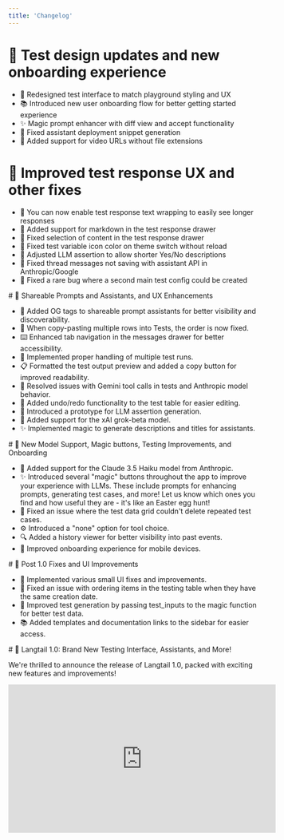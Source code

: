 ```yaml
---
title: 'Changelog'
---
```



<Update label="12/04/2024">

# 🎨 Test design updates and new onboarding experience

- 🎨 Redesigned test interface to match playground styling and UX
- 📚 Introduced new user onboarding flow for better getting started experience
- ✨ Magic prompt enhancer with diff view and accept functionality
- 🐞 Fixed assistant deployment snippet generation
- 🐞 Added support for video URLs without file extensions

</Update>


<Update label="11/20/2024">

# 🔗 Improved test response UX and other fixes

- 📏 You can now enable test response text wrapping to easily see longer responses
- 📝 Added support for markdown in the test response drawer
- 🔧 Fixed selection of content in the test response drawer
- 🎨 Fixed test variable icon color on theme switch without reload
- 🔧 Adjusted LLM assertion to allow shorter Yes/No descriptions
- 🔄 Fixed thread messages not saving with assistant API in Anthropic/Google
- 🐛 Fixed a rare bug where a second main test config could be created
</Update>

<Update label="11/12/2024">
# 🔗 Shareable Prompts and Assistants, and UX Enhancements

- 🔗 Added OG tags to shareable prompt assistants for better visibility and discoverability.
- 🐞 When copy-pasting multiple rows into Tests, the order is now fixed.
- ⌨️ Enhanced tab navigation in the messages drawer for better accessibility.
- 🔄 Implemented proper handling of multiple test runs.
- 📋 Formatted the test output preview and added a copy button for improved readability.
- 🐞 Resolved issues with Gemini tool calls in tests and Anthropic model behavior.
- 📝 Added undo/redo functionality to the test table for easier editing.
- 🤖 Introduced a prototype for LLM assertion generation.
- 🤖 Added support for the xAI grok-beta model.
- ✨ Implemented magic to generate descriptions and titles for assistants.

</Update>

<Update label="11/05/2024">
# 🤖 New Model Support, Magic buttons, Testing Improvements, and Onboarding

- 🤖 Added support for the Claude 3.5 Haiku model from Anthropic.
- ✨ Introduced several "magic" buttons throughout the app to improve your experience with LLMs. These include prompts for enhancing prompts, generating test cases, and more! Let us know which ones you find and how useful they are - it's like an Easter egg hunt!
- 🐞 Fixed an issue where the test data grid couldn't delete repeated test cases.
- ⚙️ Introduced a "none" option for tool choice.
- 🔍 Added a history viewer for better visibility into past events.
- 📱 Improved onboarding experience for mobile devices.

</Update>

<Update label="10/29/2024">
# 🐞 Post 1.0 Fixes and UI Improvements

- 🎨 Implemented various small UI fixes and improvements.
- 🔢 Fixed an issue with ordering items in the testing table when they have the same creation date.
- 📝 Improved test generation by passing test_inputs to the magic function for better test data.
- 📚 Added templates and documentation links to the sidebar for easier access.

</Update>

<Update label="10/24/2024">
# 🚀 Langtail 1.0: Brand New Testing Interface, Assistants, and More!

We're thrilled to announce the release of Langtail 1.0, packed with exciting new features and improvements!

<iframe width="536" height="297" src="https://www.youtube.com/embed/g2Xj7_jYRa4?si=Us02BLVp9Bu6fPM5" title="YouTube video player" frameborder="0" allow="accelerometer; autoplay; clipboard-write; encrypted-media; gyroscope; picture-in-picture" allowfullscreen />


## 📊 Brand New Testing Interface
![Testing Interface](/images/support/testing-table.webp)
- 📝 At the core of Langtail 1.0 is our new spreadsheet-like interface for testing LLM applications, designed to feel natural for anyone used to working with Excel or Google Sheets.

## 🔄 Test Configurations
![Test Configurations](/images/support/test-configs.webp)
- 🎚️ Introducing test configurations, allowing you to easily create and compare tests across different models with just a few clicks.

## 🛠️ Tools with Hosted Code
![Tools with Hosted Code](/images/support/hosted-code.webp)
- 💻 Your prompts can now call tools and have the code run directly within Langtail, making prototyping and testing much easier without the need for mocking responses.
- 🔒 Enjoy secure and fast code execution in a sandboxed environment powered by QuickJS.

## 🧠 Assistants: Memory Management for Prompts
![Assistants](/images/support/assistants.webp)
- 🧠 Langtail 1.0 introduces Assistants – stateful entities that automatically manage memory and conversation history, reducing the need for additional code.
- 🔄 Assistants can be used across models, in tests, deployed as APIs, or integrated with tools.

## 🔒 Additional Features
- 🌞 Light Mode: Introduced a new Light mode for the Langtail app, providing a refreshing alternative to the default Dark mode.
- 🛡️ Protect your AI apps from prompt injection attacks and other security vulnerabilities with our built-in AI Firewall.
- 🔐 Execute LLM-generated code securely in a sandboxed container, thanks to our partnership with E2B.
- 📚 Explore a gallery of templates showcasing different ways Langtail can help your team.
- 🤖 Added support for Google Gemini models, including the ability to attach videos to prompts.
- 🏢 Self-hosting: Langtail can now be self-hosted entirely on your infrastructure (contact us for more information).

</Update>


<Update label="09/24/2024">
# 🛠️ Tool Calls in Assistant Playground and Gemini Support
- 🛠️ Added the ability to handle tool calls in the Assistant Playground, allowing you to provide responses for tool calls not handled by Langtail function handlers.
- 🤖 Introduced native support for Gemini models, leveraging the @google/generative-ai library under the hood, with support for tools, streaming, and various media formats as input.

## 📋 Other Improvements
- 🔍 Fixed an issue with opening logs with prompts in the playground.
- 💰 Set Gemini model prices.

</Update>


<Update label="09/19/2024">
# 🌐 Assistant Sharing Redesign, LLM Leaderboard, and Hosted Functions

## 🤖 Assistant Sharing Redesign
![Assistant Sharing](/images/support/assistant-sharing.png)
- 🌐 Redesigned the assistant sharing feature, allowing you to make your AI assistants publicly accessible and share them as standalone apps.

## 📊 LLM Leaderboard
- 📈 Introduced a new LLM leaderboard page to compare the performance of different language models.

## 🛠️ Hosted Code Support
![Hosted Code](/images/support/hosted.png)
- 🔌 Added support for Hosted Code, enabling you to test your tools right inside Langtail by directly calling external APIs.

## 🔒 Security and Stability Improvements
- 🔒 Ensured that only team members can edit shared assistants.
- 🤖 Added support for new OpenAI models: o1-mini and o1-preview.
- 🔧 Fixed issues with tool usage for Azure models and display names.

## 🔍 Shared Assistant Indexes
- 🔍 Implemented shared assistant indexes for improved discoverability and searchability.

</Update>



<Update label="07/24/2024">
# 📝 Text Assertion Enhancements and LLaMa 3.1 Support

![Grouped text assertions](/images/support/grouped-text-assertions.png)

- 📝 Grouped all text operation assertions under "Text" for better organization.
- 🔖 Added new text assertion options: not equals, does not contain, and does not icontain.
- 📝 Introduced a text editor for the "Text" assertion modal form, with support for variables.
- 🤖 Added support for new LLaMa 3.1 models from groq.

</Update>

<Update label="07/22/2024">
# 💰 Usage Limits, Test Improvements, and GPT-4o Mini Support

- 🤖 Added support for GPT-4o Mini, OpenAI's cost-efficient model offering advanced text and multimodal performance
- 💰 Implemented a banner to notify free users when they exceed usage limits.
- 🐞 Fixed an issue with the test ID for the assertion popup in test results.
- 🎚️ Improved the layout styles for project logs.

</Update>

<Update label="07/16/2024">
# 🌐 Expanded Message Types and Provider Visibility

- 📨 Added support for other message types, tools, and images in the "messages" column, allowing you to simulate user and assistant messages, as well as mock tools and upload images for Vision testing.
- 🔓 Unlocked providers are now displayed at the top for better visibility.

</Update>

<Update label="07/15/2024">
# 🎨 Layout Redesign and Test Table Improvements

## 🔍 Enhanced Project-Level Visibility
We've redesigned the layout to provide better visibility and access to key project-level components:
- Playground
- Tests
- Deployments
- Assistants

![Redesigned langtail](/images/support/redesign.png)

## 🐞 Test Table Fixes and Enhancements
- 🎥 Fixed an issue with the test table width when the drawer is open.
- 🔘 Added the ability to close the cell edit drawer by pressing the ESC key.
- 🐛 Resolved issues with HTML pasting in the data table.
- 📋 Improved the display of relevant information in the test history.

## 🔒 Security Enhancements
- 🔒 Fixed issues related to system_fingerprint and model value for Anthropic models.
- 🔼 Updated to the latest SDK, resolving an OpenAI issue with images.

</Update>

<Update label="06/20/2024">
# 🤖 Introducing Anthropic's Claude 3.5 Sonnet Model

- 🆕 Added support for Anthropic's Claude 3.5 Sonnet model, offering faster and cheaper performance compared to Claude 3 Opus, with enhanced reasoning, knowledge, and coding abilities.

</Update>

<Update label="06/19/2024">
# 🐞 Test Table UX Enhancements and Bug Fixes

We've made several improvements to the test table user experience and addressed some pesky bugs:

- 🖼️ Text table UX improvements
- 🎯 Streamlined the handling of messages in the test table for a smoother workflow.
- 🔍 Enhanced the behavior of the edit drawer, ensuring a more intuitive experience.
- ⌨️ Improved keyboard navigation and selection within the test table.
- 🐛 Fixed issues related to arrow key navigation and drawer behavior.

</Update>



<Update label="06/12/2024">
 # 🎯 Testing Enhancements: Keyboard-Friendly Table, Helper Variables, and Improved LLM Assertions

## ⌨️ Keyboard-Friendly Testing Table ⌨️
We've made our testing table more keyboard-friendly, allowing you to bulk delete rows and copy multiple values at once.

<iframe width="536" height="297" src="https://www.youtube.com/embed/sAvjbuYm3j8?si=zDG6o23d9sMNjPOY" title="YouTube video player" frameborder="0" allow="accelerometer; autoplay; clipboard-write; encrypted-media; gyroscope; picture-in-picture" allowfullscreen />


## 🧮 Helper Variables for Assertions 🧮
You can now add additional columns that act as helper variables for assertions (JavaScript, LLM assertions). Place the correct answer in these helper variables and use them in assertions for more efficient and accurate testing.

<iframe width="536" height="297" src="https://www.youtube.com/embed/ZjmtlFU4HrY?si=GbMs2cX0Xe2P6Ius" title="YouTube video player" frameborder="0" allow="accelerometer; autoplay; clipboard-write; encrypted-media; gyroscope; picture-in-picture" allowfullscreen />


## 📚 Improved LLM Assertions 📚
Based on user feedback, we've improved LLM assertions. Now, the entire conversation history is included in the context, providing a more comprehensive view for better testing.

<iframe width="536" height="297" src="https://www.youtube.com/embed/vsbw6tSF0Qs?si=dQTeGheyJ3ee5bQF" title="YouTube video player" frameborder="0" allow="accelerometer; autoplay; clipboard-write; encrypted-media; gyroscope; picture-in-picture" allowfullscreen />


## 📨 Multiple Messages in the “Messages” Column 📨
You can now use multiple messages in the “messages” column. Currently, it's possible to simulate user and assistant messages. We're working on the ability to mock Tools and upload images for Vision testing.

<iframe width="536" height="297" src="https://www.youtube.com/embed/PzK-36KVsVc?si=4SEHYJJzRPL1MZN-" title="YouTube video player" frameborder="0" allow="accelerometer; autoplay; clipboard-write; encrypted-media; gyroscope; picture-in-picture" allowfullscreen />


Tests are a big focus for us, and we're committed to continuously improving them. 
Stay tuned for more updates!
</Update>

<Update label="04/19/2024">
 # ⚡ Major Upgrade to Langtail's Testing Table Component and Upcoming Features

![enhanced testing](/images/support/enhanced-testing.png)


## ⚡ Langtail's Testing Table Component Upgrade ⚡
We're excited to announce significant updates to Langtail's table component aimed at improving your test-writing experience:

- 🚀 Lightning-fast row addition and cell content deletion for efficient test setup
- ➡️ Tab navigation between cells for seamless navigation
- 🗑️ Bulk row deletion for quick test cleanup
- 🎯 Selective test case execution for focused testing
- 🎁 Test result display with LLM and assertion outcomes for comprehensive insights

## 🔜 Upcoming Feature: LLM as a Judge Assertion 🔜
Stay tuned! We're in the process of developing an "LLM as a judge assertion" feature, set to take our testing capabilities to the next level. More updates coming your way soon!

</Update>

<Update label="04/12/2024">
 # New Dashboard View and Launch of Langtail SDK 🚀 

## 📊 New Dashboard View 📊

![dashboard](/images/support/dashboard.png)


We're thrilled to introduce our new dashboard view! Now serving as the main hub for each project, the dashboard provides a snapshot of your project's activity and performance at a glance. With recent logs and quick statistics, you can stay updated the moment you log in.

## 🎯 Langtail SDK Release 🎯

![Langtail-SDK](/images/support/langtail-sdk.png)


The first version of the Langtail SDK is now live! 🥳 The SDK can function as an OpenAI proxy and is also compatible with prompts directly deployed within Langtail. Dive into the details over at our [GitHub docs](https://github.com/langtail/langtail-node).

Currently, we've rolled out the JS SDK. If you're interested in a Python SDK, we'd love to hear from you.

</Update>

<Update label="04/05/2024">
 # New Homepage Video, About Us Page, and Embeddable Prompts

## 🎞️ New Homepage Video 🎞️
We've released a new video that's now featured on our homepage. Get a quick overview of what Langtail offers by watching our latest video.

<iframe width="536" height="297" src="https://www.youtube.com/embed/0g1oGDxYOck?si=gP_I7730eUQvKMPu" title="YouTube video player" frameborder="0" allow="accelerometer; autoplay; clipboard-write; encrypted-media; gyroscope; picture-in-picture" allowfullscreen />


## 🧑‍💻 About Us Page 🧑‍💻
Curious about the team behind Langtail? Visit our newly updated About Us page to learn more about our mission and the people who make Langtail possible. [Learn more](https://langtail.com/about)

## 🛣️ Roadmap, Changelog, and Feedback 🛣️
Your feedback is crucial in helping us improve. Visit our feedback portal to see our roadmap, changelog, and to share your thoughts. [Give feedback](http://feedback.langtail.com/)

## 🖼️ Embeddable Prompts 🖼️
We're happy to announce that you can now embed publicly shared prompts into iframes! Here's a quick example:

```
<iframe src="https://app.langtail.com/playground?shareid=cbGLHKSIff" width="650" height="400" allow="clipboard-write"> </iframe>
```

</Update>

<Update label="03/29/2024">
 # 📚 Docs Expansion, 🖼️ Dynamic OG Images, and 🌍 Project-Level Env Variables

![public sharing](/images/support/public-sharing.png)

## 📚 Expanded Documentation for Seamless Integration 📚
We've significantly expanded our documentation to help you hit the ground running:
- 🚀 Deploying Prompts: Learn how to deploy your prompts effortlessly. [Read more](https://langtail.com/docs/deployments/deploy-prompt)
- 🌐 REST API Usage: Discover how to leverage our powerful REST API. [Learn how](https://langtail.com/docs/api-reference/endpoint/invoke-deployed-prompt)

## 🖼️ Dynamic OG Images for Shared Prompts 🖼️
Sharing is caring, and we've made it even better! When you share a prompt publicly, we'll automatically generate an OG image for you.

## 🌍 Project-Level Environment Variables 🌍
Tired of hardcoding API endpoints and keys directly in code? We've got you covered! Introducing project-level environment variables:
- 🔒 Secure: Keep your sensitive information safe and separate from the code
- 🎛️ Centralized: Set your variables once at the project level
- 🌐 Accessible: Use your env variables in the JavaScript editor for Test Assertions and soon in the Playground too

![env-vars](/images/support/env-vars.png)
![js-editor](/images/support/js-editor.png)

</Update>

<Update label="03/22/2024">
# Langtail.com updates, Proxy Integration, and Quality of Life Improvements 🚀
<iframe width="536" height="297" src="https://www.youtube.com/embed/0hXAlFrdscU?si=EY7H9fWoIEKmh-OV" title="YouTube video player" frameborder="0" allow="accelerometer; autoplay; clipboard-write; encrypted-media; gyroscope; picture-in-picture" allowfullscreen />


## ✨ Landing page updates ✨
Our brand new website is live, showcasing the four key features that make Langtail the ultimate tool for prompt engineering:
1. 🐛 Debug prompts effortlessly in the playground
2. ✅ Run tests to ensure your prompts are top-notch
3. 🚀 Deploy prompts in a flash
4. 📊 Monitor production with comprehensive logs and metrics

## 💸 Pricing Preview 💸
We've got a pricing plan for everyone! Choose from three tiers:
- 🆓 Free Tier: Perfect for getting started
- 💰 Mid Tier: Unleash more power at just $99 per month
- 🏢 Enterprise Tier: Tailored solutions for your business needs

## 📚 Docs Page Expansion 📚
We've been busy expanding our documentation to help you get the most out of Langtail. Head over to our docs page to explore the latest information and guides.

## 🌉 Langtail Proxy: Seamless Integration 🌉
Already building your application using the OpenAI SDK? No problem! With Langtail Proxy, you can experiment with Langtail without migrating your prompts. Here's how:
1. Create your Langtail account
2. Generate your project API key
3. Modify your code by updating the base URL to `"https://proxy.langtail.com/v1` and passing the Langtail API key
4. Test it out and witness the magic!

## 🎨 Quality of Life Improvements 🎨
We've also released some handy enhancements to make your life easier:
- 🔍 Log Filtering: Easily filter logs by categories like proxy
- 🎯 Single Test Run: Run individual tests instead of the entire suite
- ❌ Test Cancellation: Cancel test runs whenever you need
- 📅 Current Date in System Prompt: Add the current date using handlebars
</Update>


<Update label="03/15/2024">
 # 📆 $Date Helper, 🔍 Enhanced Log Filters, and 🏠 Webpage Updates

<iframe width="536" height="297" src="https://www.youtube.com/embed/DWFnIIqZB1I?si=RTkW7B45O36GBiKG" title="YouTube video player" frameborder="0" allow="accelerometer; autoplay; clipboard-write; encrypted-media; gyroscope; picture-in-picture" allowfullscreen />


## 📆 $Date Helper for Chatbots 📆
Chatbots can now stay up-to-date with the current date! Introducing the `$date` helper, a new feature designed to keep your chatbots in sync with real-time.

## 🔍 Log Filtering 🔍
Say hello to granular control over your logs. You can now filter logs by any column, even custom-send metadata. Find what you need, when you need it.

<iframe width="536" height="297" src="https://www.youtube.com/embed/Q5kop3J8g-w?si=xUV2KMVMcmY28ys3" title="YouTube video player" frameborder="0" allow="accelerometer; autoplay; clipboard-write; encrypted-media; gyroscope; picture-in-picture" allowfullscreen />


## 💰 Pricing Page is Live 💰
Ever wondered about our pricing? We've just launched our pricing page, making it easier for you to find the perfect plan for your needs. Check it out!

</Update>

<Update label="03/12/2024">
 # 🚀 Introducing Public Sharing of Prompts and Read-Only Playground!

![public sharing](/images/support/public-sharing.png)

## 🎡 Public Sharing of Prompts 🎡
Good news, everyone! We've just launched a new feature that lets you publicly share your prompts. Previously, users needed an account to view a shared prompt, but now, anyone can view it thanks to our new read-only Playground view. 🎉

## 🏞️ Read-Only Playground 🏞️
In the read-only Playground, you can see all messages, variables, and Tools (functions). It's an open window to the world of your prompts. Currently, only a fixed version of the prompt can be shared, but we're already working on updates that will let you share and always view the most recent version of a prompt.

</Update>

<Update label="03/07/2024">
 # 🚀 Major DX Improvements for JavaScript Assertions in Tests and Upcoming Playground Enhancements 🛠️

![JavaScript assertions](/images/support/javascript-assertions.png)

## 🧪 Enhanced JavaScript Assertions in Tests 🧪
We've made some significant improvements to our developer experience for JavaScript assertions in Tests:

- 📝 Run functions with example input: Simply fill in your example input in the left column and run the function.
- ✅ Auto Input Addition: If any input already exists, we'll automatically add it for you.
- 🐞 Debugging Support: Use `console.log` to debug your tests effectively.
- 🌐 API Calls: For advanced use cases, you can now call external APIs using the Fetch API.
- ⚡️ Ultra-fast API requests: Thanks to our robust infrastructure, your API requests will execute swiftly.



</Update>

<Update label="02/27/2024">
  # 🚀 New Templating Engine Based on Handlebars for Enhanced Prompt Handling

  <iframe width="536" height="297" src="https://www.youtube.com/embed/jfX9JiT3JDI?si=RbOYrQ67bM4IBQJZ" title="YouTube video player" frameborder="0" allow="accelerometer; autoplay; clipboard-write; encrypted-media; gyroscope; picture-in-picture" allowfullscreen />

  ## 🎨 Templating Engine Support 🎨
We're excited to announce that we've released support for a templating engine, based on Handlebars! With this new feature, you can now tackle more complex use cases, including:

- Conditional parts of prompts
- Variations of prompts

Simply deploy a prompt with this template, send the correct variable, and watch as the final version of the prompt resolves. You can then view this in the Logs. This added flexibility opens up a world of possibilities for your prompt handling.

![Templating Engine Support](/images/support/templating-engine-support.png)

</Update>

<Update label="02/20/2024">
  # 🚀 Project Settings, Workspace Refinement, Redesigned Logs, and OpenAI Tools Support!

  <iframe width="536" height="297" src="https://www.youtube.com/embed/RroImGCy9Zw?si=9SYb2naLKwUhUML3" title="YouTube video player" frameborder="0" allow="accelerometer; autoplay; clipboard-write; encrypted-media; gyroscope; picture-in-picture" allowfullscreen />

  ## 🔧 New Project Settings 🔧

  Managing your projects just got easier! We've added a new item in the project-level sidebar that lets you perform common actions like renaming or deleting a project.

  ## 🛠️ Enhanced Workspace Settings 🛠️

  Your workspace is now even more flexible! We've refined the settings to allow you to rename your workspace and made the UI more consistent across the different sections for a smoother experience.

  ## 📜 Redesigned Logs 📜

  We've completely redesigned our Logs for a cleaner, more user-friendly interface. Plus, Logs now also display the JSON representation of what's being sent from Langtail to end providers like OpenAI. We think you'll love this upgrade as much as we do!
  
  ![Redesigned Logs](/images/support/redesigned-logs.png)

  ## 🔍 OpenAI Tools Support 🔍

  We're thrilled to announce that support for the new OpenAI Tools is here! Functions now visually resemble TypeScript functions and are even typesafe. The types are generated based on the JSON schema. We're confident you'll find them incredibly useful.

  ![OpenAI Tools Support ](/images/support/openai-tools-support.png)

</Update>

<Update label="02/08/2024">
  # 🌟 GPT-4 Vision is Live, Plus New Workspace Settings and Refined UX 🔍

  <iframe width="536" height="297" src="https://www.youtube.com/embed/LtGViWchOcI?si=7Rln83oDrXMFetPV" title="YouTube video player" frameborder="0" allow="accelerometer; autoplay; clipboard-write; encrypted-media; gyroscope; picture-in-picture" allowfullscreen />

  ## 🌟 GPT-4 Vision Now Live 🌟

  We're thrilled to announce that GPT-4 Vision is now live in production! You can now input images along with text, opening up a whole new realm of creative use cases. For instance, take a photo of an invoice and ask for the cost of each item – Vision has you covered.

  ## 🎨 Experimenting with Vision in Playground 🎨

  Want to give Vision a spin? Head over to our Playground and upload an image or insert an image URL. Please note that Vision takes a few seconds to process, so a bit of patience is required.

  ## 🚀 Deploy Prompts with Vision 🚀

  Great news for developers – deploying prompts with Vision in Langtail is now supported!

  ## 🛠️ Workspace Settings and UX Updates 🛠️

  We've also rolled out a couple of key updates for improved user experience:

  * New Workspace Settings: Now, you can manage your provider API keys and team members all in one place.

  * Refined UX for Per API Budget: Based on your feedback, we've refined the UX and terminology for the per API budget. You must now enable the budget before setting the total for your API key and specific user allowances.
</Update>

